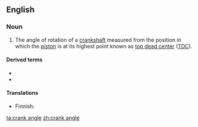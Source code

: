 ==English==
{{wikipedia|Piston_motion_equations}}

===Noun===
{{en-noun}}

# {{lb|en|motors}} The angle of rotation of a [[crankshaft]] measured from the position in which the [[piston]] is at its highest point known as [[top dead center]] ([[TDC]]).

====Derived terms====
{{der-top|}}
* {{l|en|crank angle degree}}
* {{l|en|crank angle sensor}}
{{der-mid}}
{{der-bottom}}

====Translations====
{{trans-top|angle of rotation of a crankshaft}}
* Finnish: {{t|fi|kampikulma}}
{{trans-mid}}
{{trans-bottom}}

[[ta:crank angle]]
[[zh:crank angle]]